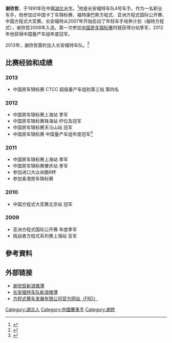 {{Infobox racing driver
| name              = 谢欣哲
| image             = 
| image_size        = <!-- defaults to 180px unless a value is entered -->
| caption           = 谢欣哲
| nationality       = {{PRC}}
| birth_date        = {{Birth date and age|1991|08|23}}
| birth_place       = {{CHN}}[[湖北省|湖北省]][[武漢市|武漢市]]
| related to        = 
| current series    = [[中国房车锦标赛|中国房车锦标赛]]
| first year        = 
| current team      = 东风本田车队
| car number        = 
| former teams      = 
| starts            = 
| wins              = 
| poles             = 
| fastest laps      = 
| best finish       = 
| year              = 
| prev series       = 
| prev series years = 
| titles            = 
| title years       = 
| awards            = 
| award years       = 
| updated           = 
}}
'''谢欣哲'''，于1991年在中國[[湖北省|湖北]]出生。<ref>{{Cite web |url=http://www.chinanews.com/df/2012/12-12/4403222.shtml |title=中国首部赛车手主题微电影《第一人生》在厦首映 |date=2012年12月12日 |work=中国新闻网}}</ref>他是长安福特车队4号车手。作为一名职业车手，他参加过中国卡丁车锦标赛、福特康巴斯方程式、亚洲方程式国际公开赛、中国方程式大奖赛。长安福特从2007年开始启动了年轻车手培养计划（福特方程式），谢欣哲2008年入选。第一次参加[[中国房车锦标赛|中国房车锦标赛]]时就获得分站季军，2012年他获得中国量产车组年度冠军。

2013年，謝欣哲簽約加入长安福特车队。<ref>{{Cite web |url=http://sports.sina.com.cn/f1/2013-03-10/11146458539.shtml |title=长安福特赛车队确定签约谢欣哲迎战CTCC新赛季 |date=2013年3月10日 |work=新浪体育}}</ref>

==比赛经验和成绩==
===2013=== 
*中国房车锦标赛 CTCC 超级量产车组别第三站 第四名

===2012===
*中国房车锦标赛上海站 季军 
*中国房车锦标赛珠海站 杆位及冠军 
*中国房车锦标赛天马山站 冠军
*中国房车锦标赛 中国量产车组年度冠军<ref>{{Cite web |url=http://sports.sina.com.cn/f1/2012-11-29/09596316454.shtml |title=黄袍加身 走近CTCC中国量产车组年度冠军谢欣哲 |date=2012年11月29日 |work=新浪体育}}</ref>

===2011===
*中国房车锦标赛上海站 季军 
*中国房车锦标赛肇庆站 季军
*参加进口大众尚酷R杯 
*参加香港房车锦标赛 

===2010===
*中国方程式大奖赛北京站 冠军 

===2009===
*亚洲方程式国际公开赛 年度季军 
*挑战者方程式系列赛上海站 亚军

==參考資料==
{{Reflist}}

==外部链接==
*[http://weibo.com/xiexinzhe 谢欣哲新浪微薄]
*[http://e.weibo.com/changanfordracing/profile 长安福特车队新浪微薄]
*[http://www.frdsports.com/ 方程式赛车发展有限公司官方网站（FRD）]

{{DEFAULTSORT:X}}
[[Category:湖北人|Category:湖北人]]
[[Category:中國賽車手|Category:中國賽車手]]
[[Category:谢姓|Category:谢姓]]